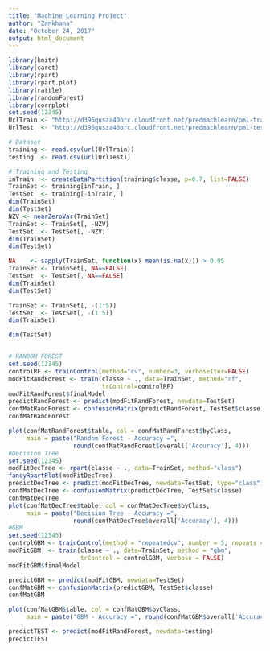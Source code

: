 ---
title: "Machine Learning Project"
author: "Zankhana"
date: "October 24, 2017"
output: html_document
---

```{r}
library(knitr)
library(caret)
library(rpart)
library(rpart.plot)
library(rattle)
library(randomForest)
library(corrplot)
set.seed(12345)
UrlTrain <- "http://d396qusza40orc.cloudfront.net/predmachlearn/pml-training.csv"
UrlTest  <- "http://d396qusza40orc.cloudfront.net/predmachlearn/pml-testing.csv"

# Dataset
training <- read.csv(url(UrlTrain))
testing  <- read.csv(url(UrlTest))

# Training and Testing 
inTrain  <- createDataPartition(training$classe, p=0.7, list=FALSE)
TrainSet <- training[inTrain, ]
TestSet  <- training[-inTrain, ]
dim(TrainSet)
dim(TestSet)
NZV <- nearZeroVar(TrainSet)
TrainSet <- TrainSet[, -NZV]
TestSet  <- TestSet[, -NZV]
dim(TrainSet)
dim(TestSet)

NA    <- sapply(TrainSet, function(x) mean(is.na(x))) > 0.95
TrainSet <- TrainSet[, NA==FALSE]
TestSet  <- TestSet[, NA==FALSE]
dim(TrainSet)
dim(TestSet)

TrainSet <- TrainSet[, -(1:5)]
TestSet  <- TestSet[, -(1:5)]
dim(TrainSet)

dim(TestSet)


# RANDOM FOREST
set.seed(12345)
controlRF <- trainControl(method="cv", number=3, verboseIter=FALSE)
modFitRandForest <- train(classe ~ ., data=TrainSet, method="rf",
                          trControl=controlRF)
modFitRandForest$finalModel
predictRandForest <- predict(modFitRandForest, newdata=TestSet)
confMatRandForest <- confusionMatrix(predictRandForest, TestSet$classe)
confMatRandForest

plot(confMatRandForest$table, col = confMatRandForest$byClass, 
     main = paste("Random Forest - Accuracy =",
                  round(confMatRandForest$overall['Accuracy'], 4)))
#Decision Tree
set.seed(12345)
modFitDecTree <- rpart(classe ~ ., data=TrainSet, method="class")
fancyRpartPlot(modFitDecTree)
predictDecTree <- predict(modFitDecTree, newdata=TestSet, type="class")
confMatDecTree <- confusionMatrix(predictDecTree, TestSet$classe)
confMatDecTree
plot(confMatDecTree$table, col = confMatDecTree$byClass, 
     main = paste("Decision Tree - Accuracy =",
                  round(confMatDecTree$overall['Accuracy'], 4)))
#GBM
set.seed(12345)
controlGBM <- trainControl(method = "repeatedcv", number = 5, repeats = 1)
modFitGBM  <- train(classe ~ ., data=TrainSet, method = "gbm",
                    trControl = controlGBM, verbose = FALSE)
modFitGBM$finalModel

predictGBM <- predict(modFitGBM, newdata=TestSet)
confMatGBM <- confusionMatrix(predictGBM, TestSet$classe)
confMatGBM

plot(confMatGBM$table, col = confMatGBM$byClass, 
     main = paste("GBM - Accuracy =", round(confMatGBM$overall['Accuracy'], 4)))

predictTEST <- predict(modFitRandForest, newdata=testing)
predictTEST

```


